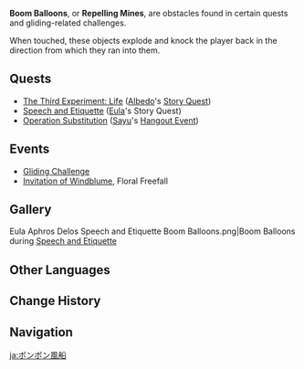 {{Terminology Infobox
|image        = Icon Boom Balloon.png
|type         = Exploration
|type2        = Gliding
|world        = Teyvat
}}
'''Boom Balloons''', or '''Repelling Mines''', are obstacles found in certain quests and gliding-related challenges.

When touched, these objects explode and knock the player back in the direction from which they ran into them.

==Quests==
*[[The Third Experiment: Life]] ([[Albedo]]'s [[Story Quest]])
*[[Speech and Etiquette]] ([[Eula]]'s Story Quest)
*[[Operation Substitution]] ([[Sayu]]'s [[Hangout Event]])

==Events==
*[[Gliding Challenge]]
*[[Invitation of Windblume]], Floral Freefall

==Gallery==
<gallery>
Eula Aphros Delos Speech and Etiquette Boom Balloons.png|Boom Balloons during [[Speech and Etiquette]]
</gallery>

==Other Languages==
{{Other Languages
|en      = Boom Balloon
|zhs     = 爆爆气球
|zhs_rm  = Bào-bào Qìqiú
|zht     = 爆爆氣球
|zht_rm  = Bào-bào Qìqiú
|zh_tl   = Explode-Explode Balloon
|ja      = バクバクバルーン
|ja_rm   = Baku-baku Baruun
|ja_tl   = Boom-Boom Balloon
|ko      = 탱탱 풍선
|ko_rm   = Taengtaeng Pungseon
|ko_tl   = Bouncy Balloon
|es      = Bola buuum
|es_tl   = {{Sic|Buum Ball}}
|fr      = Ballon boom
|fr_tl   = Boom Balloon
|ru      = Шар взрыва
|ru_tl   = Explosion Balloon
|th      = ลูกโป่งพายุ
|th_rm   = 
|th_tl   = 
|vi      = Bóng Bay Nổ
|vi_tl   = 
|de      = Prallballon
|de_tl   = Impact Balloon
|id      = Balon Bom
|id_tl   = Boom Balloon
|pt      = Balão Boom
|pt_tl   = 
|tr      = 
|tr_tl   = 
|it      = 
|it_tl   = 
}}

==Change History==
{{Change History|1.1}}

==Navigation==
{{Exploration Navbox}}

[[ja:ボンボン風船]]